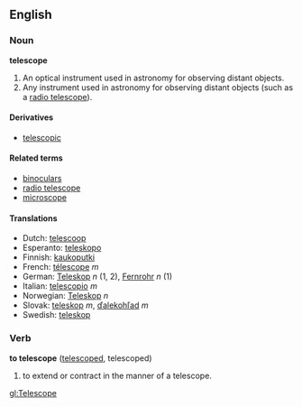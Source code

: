 ==English==
===Noun===
'''telescope'''

# An optical instrument used in astronomy for observing distant objects.
# Any instrument used in astronomy for observing distant objects (such as a [[radio telescope]]).

====Derivatives====
*[[telescopic]]

====Related terms====
*[[binoculars]]
*[[radio telescope]]
*[[microscope]]

====Translations====
*Dutch: [[telescoop]]
*Esperanto: [[teleskopo]]
*Finnish: [[kaukoputki]]
*French: [[télescope]] ''m'' <!-- or téléscope? -->
*German: [[Teleskop]] ''n'' (1, 2), [[Fernrohr]] ''n'' (1)
*Italian: [[telescopio]] ''m''
*Norwegian: [[Teleskop]] ''n''
*Slovak: [[teleskop]] ''m'', [[ďalekohľad#Slovak|ďalekohľad]] ''m''
*Swedish: [[teleskop]]

===Verb===
'''to telescope''' ([[telescoped]], telescoped)

# to extend or contract in the manner of a telescope.

[[gl:Telescope]]